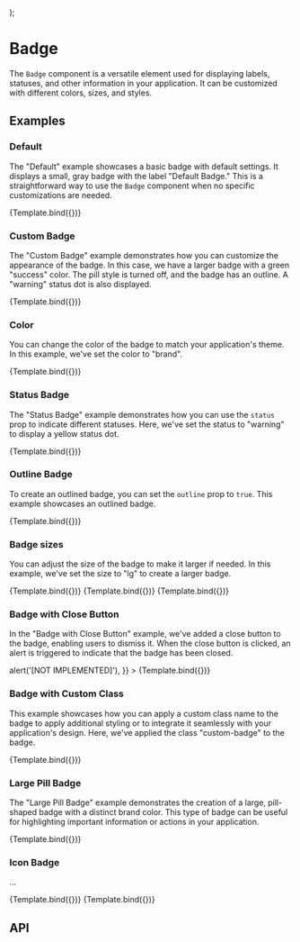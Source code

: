 
  <div style={{width: "400px", display: "flex"}}>
  <Badge {...args} /><Badge {...args} />
  </div>
);

<Meta title='Components/Badge' component={Badge} />

# Badge

The `Badge` component is a versatile element used for displaying labels, statuses, and other information in your application. It can be customized with different colors, sizes, and styles.

## Examples

### Default

The "Default" example showcases a basic badge with default settings. It displays a small, gray badge with the label "Default Badge." This is a straightforward way to use the `Badge` component when no specific customizations are needed.

<Canvas>
  <Story
    name="Default"
    args={{
      label: 'Default Badge',
    }}
  >
    {Template.bind({})}
  </Story>
</Canvas>

### Custom Badge

The "Custom Badge" example demonstrates how you can customize the appearance of the badge. In this case, we have a larger badge with a green "success" color. The pill style is turned off, and the badge has an outline. A "warning" status dot is also displayed.

<Canvas>
  <Story
    name="Custom Badge"
    args={{
      label: 'Custom Badge',
      size: 'lg',
      color: 'success',
      pill: false,
      outline: true,
      status: 'warning',
    }}
  >
    {Template.bind({})}
  </Story>
</Canvas>

### Color

You can change the color of the badge to match your application's theme. In this example, we've set the color to "brand".

<Canvas>
  <Story
    name="Custom Color"
    args={{
      label: 'Brand Badge',
      color: 'brand',
    }}
  >
    {Template.bind({})}
  </Story>
</Canvas>

### Status Badge

The "Status Badge" example demonstrates how you can use the `status` prop to indicate different statuses. Here, we've set the status to "warning" to display a yellow status dot.

<Canvas>
  <Story
    name="Status Badge"
    args={{
      label: 'Status Badge',
      status: 'warning',
    }}
  >
    {Template.bind({})}
  </Story>
</Canvas>

### Outline Badge

To create an outlined badge, you can set the `outline` prop to `true`. This example showcases an outlined badge.

<Canvas>
  <Story
    name="Outline Badge"
    args={{
      label: 'Outline Badge',
      outline: true,
    }}
  >
    {Template.bind({})}
  </Story>
</Canvas>

### Badge sizes

You can adjust the size of the badge to make it larger if needed. In this example, we've set the size to "lg" to create a larger badge.

<Canvas>
  <Story
    name="Small Badge"
    args={{
      label: 'Small Badge',
      size: 'sm',
    }}
  >
    {Template.bind({})}
  </Story>
  <Story
    name="Medium Badge"
    args={{
      label: 'Medium Badge',
      size: 'md',
    }}
  >
    {Template.bind({})}
  </Story>
  <Story
    name="Large Badge"
    args={{
      label: 'Large Badge',
      size: 'lg',
    }}
  >
    {Template.bind({})}
  </Story>
</Canvas>

### Badge with Close Button

In the "Badge with Close Button" example, we've added a close button to the badge, enabling users to dismiss it. When the close button is clicked, an alert is triggered to indicate that the badge has been closed.

<Canvas>
  <Story
    name="Badge with Close Button"
    args={{
      label: 'Badge with Close',
	  closable: true,
      onClose: () => alert('[NOT IMPLEMENTED]'),
    }}
  >
    {Template.bind({})}
  </Story>
</Canvas>

### Badge with Custom Class

This example showcases how you can apply a custom class name to the badge to apply additional styling or to integrate it seamlessly with your application's design. Here, we've applied the class "custom-badge" to the badge.

<Canvas>
  <Story
    name="Badge with Custom Class"
    args={{
      label: 'Custom Class Badge',
      className: 'custom-badge',
    }}
  >
    {Template.bind({})}
  </Story>
</Canvas>

### Large Pill Badge

The "Large Pill Badge" example demonstrates the creation of a large, pill-shaped badge with a distinct brand color. This type of badge can be useful for highlighting important information or actions in your application.

<Canvas>
  <Story
    name="Large Pill Badge"
    args={{
      label: 'Large Pill Badge',
      size: 'lg',
      pill: true,
      color: 'brand',
    }}
  >
    {Template.bind({})}
  </Story>
</Canvas>

### Icon Badge

...

<Canvas>
  <Story
    name="Customn Icon Left"
    args={{
      icon: faHouse,
      iconPosition: 'left'
    }}
  >
    {Template.bind({})}
  </Story>
  <Story
    name="Customn Icon Right"
    args={{
      icon: faHouse,
      iconPosition: 'right'
    }}
  >
    {Template.bind({})}
  </Story>
</Canvas>

## API

<ArgsTable of={Badge} />
